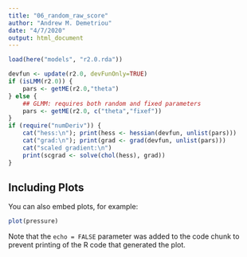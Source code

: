 ```yaml
---
title: "06_random_raw_score"
author: "Andrew M. Demetriou"
date: "4/7/2020"
output: html_document
---
```


```r
load(here("models", "r2.0.rda"))
```



```r
devfun <- update(r2.0, devFunOnly=TRUE)
if (isLMM(r2.0)) {
    pars <- getME(r2.0,"theta")
} else {
    ## GLMM: requires both random and fixed parameters
    pars <- getME(r2.0, c("theta","fixef"))
}
if (require("numDeriv")) {
    cat("hess:\n"); print(hess <- hessian(devfun, unlist(pars)))
    cat("grad:\n"); print(grad <- grad(devfun, unlist(pars)))
    cat("scaled gradient:\n")
    print(scgrad <- solve(chol(hess), grad))
}
```

## Including Plots

You can also embed plots, for example:

```r
plot(pressure)
```

Note that the `echo = FALSE` parameter was added to the code chunk to prevent printing of the R code that generated the plot.
